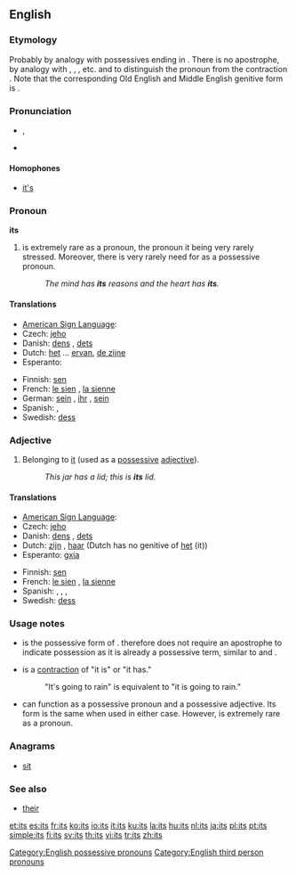 {{wikipedia}}
==English==

{{rank|upon|may|about|72|its|time|only|like}}

===Etymology===
Probably by analogy with possessives ending in {{term|'s}}.  There is no apostrophe, by analogy with {{term|his}}, {{term|hers}}, {{term|yours}}, etc. and to distinguish the pronoun from the contraction {{term|it's||it is, it has}}.  Note that the corresponding Old English and Middle English genitive form is {{term|his}}.

===Pronunciation===
* {{IPA|/ɪts/}}, {{SAMPA|/Its/}}
* {{audio|en-us-its.ogg|Audio (US)}}
*: {{rhymes|ɪts}}

====Homophones====
* [[it's]]

===Pronoun===
'''its'''

# {{term|its|Its}} is extremely rare as a pronoun, the pronoun it being very rarely stressed. Moreover, there is very rarely need for {{term|its|Its}} as a possessive pronoun.
#: ''The mind has '''its''' reasons and the heart has '''its'''.''

====Translations====
{{trans-top|possessive of it}}
* [[American Sign Language]]: {{t|ase|FlatB@Chesthigh-FingerUp}}
* Czech: [[jeho]]
* Danish: [[dens]] {{c}}, [[dets]] {{n}}
* Dutch: [[ervan|het]] ... [[ervan]], [[de zijne]]
* Esperanto: {{t|eo|ĝia}}
{{trans-mid}}
* Finnish: [[sen#Finnish|sen]]
* French: [[le sien]] {{m}}, [[la sienne]] {{f}}
* German: [[sein]] {{m}}, [[ihr]] {{f}}, [[sein]] {{m}}
* Spanish: {{t|es|su|s}}, {{t|es|sus|p}}
* Swedish: [[dess]]
{{trans-bottom}}

===Adjective===
{{en-pron}}

# Belonging to [[it]] (used as a [[possessive adjective|possessive]] [[adjective]]).
#: ''This jar has a lid; this is '''its''' lid.''

====Translations====
{{trans-top|belonging to it}}
* [[American Sign Language]]: {{t|ase|FlatB@Chesthigh-FingerUp}}
* Czech: [[jeho]]
* Danish: [[dens]] {{c}}, [[dets]] {{n}}
* Dutch: [[zijn]] {{m}}, [[haar]] {{f}} (Dutch has no genitive of [[het]] (it))
* Esperanto: [[gxia]]
{{trans-mid}}
* Finnish: [[sen#Finnish|sen]]
* French: [[le sien]] {{m}}, [[la sienne]] {{f}}
* Spanish: {{t|es|suyo|m|s}}, {{t|es|suya|f|s}}, {{t|es|suyos|m|p}}, {{t|es|suyas|f|p}}
* Swedish: [[dess]]
{{trans-bottom}}

===Usage notes===
* {{term|its|Its}} is the possessive form of {{term|it}}. {{term|its|Its}} therefore does not require an apostrophe to indicate possession as it is already a possessive term, similar to {{term|his}} and {{term|hers}}.
* {{term|it's|It's}} is a [[contraction]] of "it is" or "it has."
*: "It's going to rain" is equivalent to "it is going to rain."
* {{term|its|Its}} can function as a possessive pronoun and a possessive adjective.  Its form is the same when used in either case. However, {{term|its|Its}} is extremely rare as a pronoun.

===Anagrams===
* [[sit]]

===See also===
* [[their]]

[[Category:English possessive pronouns]]
[[Category:English third person pronouns]]

[[et:its]]
[[es:its]]
[[fr:its]]
[[ko:its]]
[[io:its]]
[[it:its]]
[[ku:its]]
[[la:its]]
[[hu:its]]
[[nl:its]]
[[ja:its]]
[[pl:its]]
[[pt:its]]
[[simple:its]]
[[fi:its]]
[[sv:its]]
[[th:its]]
[[vi:its]]
[[tr:its]]
[[zh:its]]